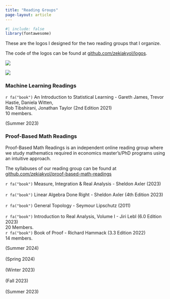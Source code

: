 ```yaml
---
title: "Reading Groups"
page-layout: article
---
```


```r
#| include: false
library(fontawesome)
```

These are the logos I designed for the two reading groups that I organize.

The code of the logos can be found at [github.com/zekiakyol/logos](https://github.com/zekiakyol/logos){target="_blank"}.

::: {layout-ncol=2}
![](logos_png/mlreadings_logo.png)

![](logos_png/proofbasedmath_readings_logo.png)
:::

### **Machine Learning Readings**

::: {.d-flex .justify-content-between}
::: {}
`r fa("book")` An Introduction to Statistical Learning - Gareth James, Trevor Hastie, Daniela Witten, <br>
Rob Tibshirani, Jonathan Taylor (2nd Edition 2021) <br> 
10 members.
:::
::: {.text-end}
(Summer 2023) <br> 
:::
:::

### **Proof-Based Math Readings**

Proof-Based Math Readings is an independent online reading group where we study mathematics required in economics master's/PhD programs using an intuitive approach.

The syllabuses of  our reading group can be found at [github.com/zekiakyol/proof-based-math-readings](https://github.com/zekiakyol/proof-based-math-readings)

::: {.d-flex .justify-content-between}
::: {}
`r fa("book")` Measure, Integration & Real Analysis - Sheldon Axler (2023) <br> <br>
`r fa("book")` Linear Algebra Done Right - Sheldon Axler (4th Edition 2023) <br> <br>
`r fa("book")` General Topology - Seymour Lipschutz (2011) <br> <br>
`r fa("book")` Introduction to Real Analysis, Volume I - Jiri Lebl (6.0 Edition 2023) <br> 
20 Members. <br>
`r fa("book")` Book of Proof - Richard Hammack (3.3 Edition 2022) <br> 
14 members. <br>
:::
::: {.text-end}
(Summer 2024) <br> <br>
(Spring 2024) <br> <br>
(Winter 2023) <br> <br>
(Fall 2023) <br> <br>
(Summer 2023) <br> <br>
:::
:::
